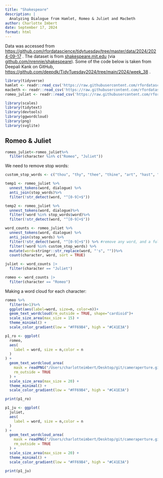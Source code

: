```yaml
---
title: "Shakespeare"
description: |
  Analyzing Dialogue from Hamlet, Romeo & Juliet and Macbeth
author: Charlotte Imbert
date: September 17, 2024
format: html
---
```


Data was accessed from <https://github.com/rfordatascience/tidytuesday/tree/master/data/2024/2024-09-17> . The dataset is from [shakespeare.mit.edu](#0) (via [github.com/nrennie/shakespeare](#0)). Some of the code below is taken from Deepali Kank on GitHub, <https://github.com/deepdk/TidyTuesday2024/tree/main/2024/week_38> .

```r
library(tidyverse)
hamlet <- readr::read_csv('https://raw.githubusercontent.com/rfordatascience/tidytuesday/master/data/2024/2024-09-17/hamlet.csv')
macbeth <- readr::read_csv('https://raw.githubusercontent.com/rfordatascience/tidytuesday/master/data/2024/2024-09-17/macbeth.csv')
romeo_juliet <- readr::read_csv('https://raw.githubusercontent.com/rfordatascience/tidytuesday/master/data/2024/2024-09-17/romeo_juliet.csv')
```

```r
library(scales)
library(tidytext)
library(devtools)
library(ggwordcloud)
library(png)
library(svglite)
```

## Romeo & Juliet

```r
romeo_juliet<-romeo_juliet%>%
  filter(character %in% c("Romeo", "Juliet"))
```

We need to remove stop words:

```r
custom_stop_words <- c("thou", "thy", "thee", "thine", "art", "hast", "doth", "dost", "ere", "o","hath")
```

```r
temp1 <- romeo_juliet %>%
  unnest_tokens(word, dialogue) %>%
  anti_join(stop_words)%>%
  filter(!str_detect(word, "^[0-9]+$"))

temp2 <- romeo_juliet %>%
  unnest_tokens(word, dialogue)%>%
  filter(!word %in% stop_words$word)%>%
  filter(!str_detect(word, "^[0-9]+$"))
```

```r
word_counts <- romeo_juliet %>%
  unnest_tokens(word, dialogue) %>%
  anti_join(stop_words) %>%
  filter(!str_detect(word, "^[0-9]+$")) %>% #remove any word, and a full number. ^ is beginning of string, + means one or more, and $ is end of string
  filter(!word %in% custom_stop_words) %>%
  mutate(word=stringr::str_replace(word, "'s", ""))%>%
  count(character, word, sort = TRUE)
```

```r
juliet <- word_counts |> 
  filter(character == "Juliet")
```

```r
romeo <- word_counts |> 
  filter(character == "Romeo")
```

Making a word cloud for each character:

```r
romeo %>%
  filter(n>1)%>%
  ggplot(aes(label=word, size=n, color=n))+
  geom_text_wordcloud(rm_outside = TRUE, shape="cardioid")+
  scale_size_area(max_size = 15) +
  theme_minimal() +
  scale_color_gradient(low = "#FF69B4", high = "#C41E3A")
```

```r
p1_ro <- ggplot(
  romeo,
  aes(
    label = word, size = n,color = n
  )
) +
  geom_text_wordcloud_area(
    mask = readPNG("/Users/charlotteimbert/Desktop/git/cameraperture.github.io/AlphaShakespeare.png"),
    rm_outside = TRUE
  ) +
  scale_size_area(max_size = 20) +
  theme_minimal() +
  scale_color_gradient(low = "#FF69B4", high = "#C41E3A")

print(p1_ro)
```

```r
p1_ju <- ggplot(
  juliet,
  aes(
    label = word, size = n,color = n
  )
) +
  geom_text_wordcloud_area(
    mask = readPNG("/Users/charlotteimbert/Desktop/git/cameraperture.github.io/AlphaShakespeare.png"),
    rm_outside = TRUE
  ) +
  scale_size_area(max_size = 20) +
  theme_minimal() +
  scale_color_gradient(low = "#FF69B4", high = "#C41E3A")

print(p1_ju)
```
